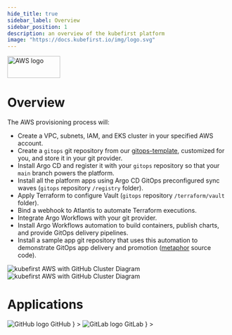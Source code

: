 ```yaml
---
hide_title: true
sidebar_label: Overview
sidebar_position: 1
description: an overview of the kubefirst platform
image: "https://docs.kubefirst.io/img/logo.svg"
---
```



<div
  style={{
    display: "flex",
    justifyContent: "flex-end",
    alignItems: "center",
  }}
>
  <div>
    <img src={config.AWS_LOGO_URL} height="50" width="120" alt="AWS logo" />
  </div>
</div>

# Overview

The AWS provisioning process will:

- Create a VPC, subnets, IAM, and EKS cluster in your specified AWS account.
- Create a `gitops` git repository from our [gitops-template](https://github.com/kubefirst/gitops-template), customized for you, and store it in your git provider.
- Install Argo CD and register it with your `gitops` repository so that your `main` branch powers the platform.
- Install all the platform apps using Argo CD GitOps preconfigured sync waves (`gitops` repository `/registry` folder).
- Apply Terraform to configure Vault (`gitops` repository `/terraform/vault` folder).
- Bind a webhook to Atlantis to automate Terraform executions.
- Integrate Argo Workflows with your git provider.
- Install Argo Workflows automation to build containers, publish charts, and provide GitOps delivery pipelines.
- Install a sample app git repository that uses this automation to demonstrate GitOps app delivery and promotion ([metaphor](https://github.com/kubefirst/gitops-template/tree/main/metaphor) source code).

![kubefirst AWS with GitHub Cluster Diagram](../img/aws/github/installation-diagram-light.png#light-mode)![kubefirst AWS with GitHub Cluster Diagram](../img/aws/github/installation-diagram-dark.png#dark-mode)

# Applications

<Tabs groupId="git_provider" defaultValue="github" queryString>
    <TabItem
      attributes={{className: styles.github}}
      value="github"
      label={
        <div className="git-tab">
          <img src="https://assets.kubefirst.com/console/github.svg" alt="GitHub logo" />
          <span>GitHub</span>
        </div>
      }
    >
      <GitHubOverview />
    </TabItem>
    <TabItem
      value="gitlab"
      attributes={{className: styles.gitlab}}
      label={
        <div className="git-tab">
          <img src="https://assets.kubefirst.com/console/gitlab.svg" alt="GitLab logo" />
          <span>GitLab</span>
        </div>
      }
    >
      <GitLabOverview />
    </TabItem>
</Tabs>
